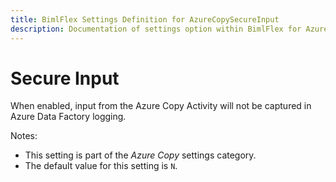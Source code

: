 ---
title: BimlFlex Settings Definition for AzureCopySecureInput
description: Documentation of settings option within BimlFlex for AzureCopySecureInput
---
<head>
  <meta name="varigenceProduct" content="BimlFlex"></meta>
  <meta name="varigenceArticleType" content="Reference"></meta>
</head>


# Secure Input

When enabled, input from the Azure Copy Activity will not be captured in Azure Data Factory logging.

Notes:

* This setting is part of the *Azure Copy* settings category.
* The default value for this setting is `N`.
